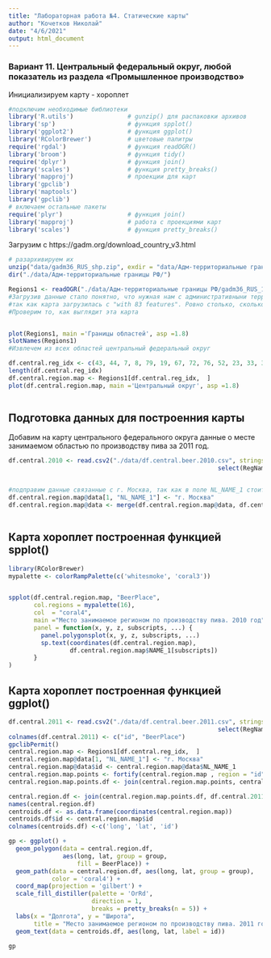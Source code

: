 ```yaml
---
title: "Лабораторная работа №4. Статические карты"
author: "Кочетков Николай"
date: "4/6/2021"
output: html_document
---
```

### Вариант 11. Центральный федеральный округ, любой показатель из раздела «Промышленное производство»


Инициализируем карту - хороплет

```r
#подключим необходимые библиотеки
library('R.utils')               # gunzip() для распаковки архивов 
library('sp')                    # функция spplot()
library('ggplot2')               # функция ggplot()
library('RColorBrewer')          # цветовые палитры
require('rgdal')                 # функция readOGR()
library('broom')                 # функция tidy()
require('dplyr')                 # функция join()
library('scales')                # функция pretty_breaks()
library('mapproj')               # проекции для карт
library('gpclib')
library('maptools')
library('gpclib')
# включаем остальные пакеты
require('plyr')                  # функция join()
library('mapproj')               # работа с проекциями карт
library('scales')                # функция pretty_breaks()
```

Загрузим с https://gadm.org/download_country_v3.html
```r
# разархивируем их
unzip("data/gadm36_RUS_shp.zip", exdir = "data/Адм-территориальные границы РФ")
dir("./data/Адм-территориальные границы РФ/")

```




```r


Regions1 <- readOGR("./data/Адм-территориальные границы РФ/gadm36_RUS_1.shp", encoding = "UTF-8", stringsAsFactors = F)
#Загрузив данные стало понятно, что нужная нам с административныни территориальными границами находится в файле gadm36_RUS_1.shp,
#так как карта загрузилась с "with 83 features". Ровно столько, сколько у нас регионов
#Проверим то, как выглядит эта карта


plot(Regions1, main ='Границы областей', asp =1.8) 
slotNames(Regions1)
#Извлечем из всех областей центральный федеральный округ

df.central.reg_idx <- c(43, 44, 7, 8, 79, 19, 67, 72, 76, 52, 23, 33, 37, 39, 59, 64, 81, 70)
length(df.central.reg_idx)
df.central.region.map <- Regions1[df.central.reg_idx,  ]
plot(df.central.region.map, main ='Центральный округ', asp =1.8) 



```


## Подготовка данных для построенния карты 
Добавим на карту центрального федерального округа данные о месте занимаемом областью по производству пива за 2011 год.
```r
df.central.2010 <- read.csv2("./data/df.central.beer.2010.csv", stringsAsFactors = F) %>%     
                                                          select(RegName, BeerPlace)


#подправим данные связанные с г. Москва, так как в поле NL_NAME_1 стоит NA
df.central.region.map@data[1, "NL_NAME_1"] <- "г. Москва"
df.central.region.map@data <- merge(df.central.region.map@data, df.central.2010, by.x = "NL_NAME_1", by.y = "RegName")



```

## Карта хороплет построенная функцией spplot()
```r
library(RColorBrewer)
mypalette <- colorRampPalette(c('whitesmoke', 'coral3'))


spplot(df.central.region.map, "BeerPlace", 
       col.regions = mypalette(16), 
       col  = "coral4", 
       main ="Место занимаемое регионом по производству пива. 2010 год",
       panel = function(x, y, z, subscripts, ...) {
         panel.polygonsplot(x, y, z, subscripts, ...)
         sp.text(coordinates(df.central.region.map),
                 df.central.region.map$NAME_1[subscripts])
       }
)
```






## Карта хороплет построенная функцией ggplot()

```r
df.central.2011 <- read.csv2("./data/df.central.beer.2011.csv", stringsAsFactors = F) %>%     
                                                          select(RegName, BeerPlace)
colnames(df.central.2011) <- c("id", "BeerPlace")
gpclibPermit()
central.region.map <- Regions1[df.central.reg_idx,  ]
central.region.map@data[1, "NL_NAME_1"] <- "г. Москва"
central.region.map@data$id <- central.region.map@data$NL_NAME_1
central.region.map.points <- fortify(central.region.map , region = "id")
central.region.map.points.df <- join(central.region.map.points, central.region.map@data, by = "id")

central.region.df <- join(central.region.map.points.df, df.central.2011, by = "id")
names(central.region.df)
centroids.df <- as.data.frame(coordinates(central.region.map))
centroids.df$id <- central.region.map$id
colnames(centroids.df) <-c('long', 'lat', 'id')

gp <- ggplot() + 
  geom_polygon(data = central.region.df, 
               aes(long, lat, group = group,
                   fill = BeerPlace)) + 
  geom_path(data = central.region.df, aes(long, lat, group = group),
            color = 'coral4') + 
  coord_map(projection = 'gilbert') + 
  scale_fill_distiller(palette = 'OrRd',
                       direction = 1,
                       breaks = pretty_breaks(n = 5)) + 
  labs(x = "Долгота", y = "Широта",
       title = "Место занимаемое регионом по производству пива. 2011 год") + 
  geom_text(data = centroids.df, aes(long, lat, label = id))

gp
```

